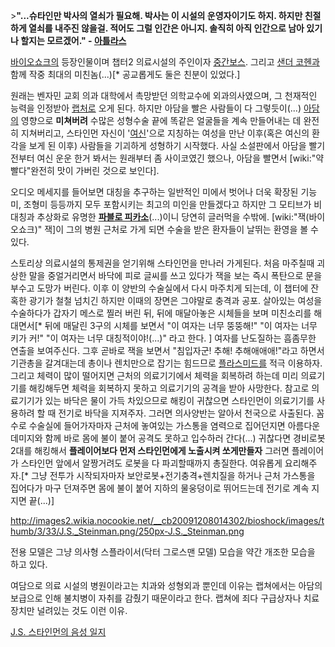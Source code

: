 >'''"...슈타인만 박사의 열쇠가 필요해. 박사는 이 시설의 운영자이기도 하지. 하지만 친절하게 열쇠를 내주진 않을걸. 적어도 그럴 인간은 아니지. 솔직히 아직 인간으로 남아 있기나 할지는 모르겠어." - [[아틀라스]]'''

[[바이오쇼크]]의 등장인물이며 챕터2 의료시설의 주인이자 [[중간보스]]. 그리고 [[샌더 코헨]]과 함께 작중 최대의 미친놈(...)[* 공교롭게도 둘은 친분이 있었다.]

원래는 벤자민 교회 의과 대학에서 촉망받던 의학교수에 외과의사였으며, 그 천재적인 능력을 인정받아 [[랩처]]로 오게 된다. 하지만 아담을 빨은 사람들이 다 그렇듯이(...) [[아담]]의 영향으로 '''미쳐버려''' 수많은 성형수술 끝에 똑같은 얼굴들을 계속 만들어내는 데 완전히 지쳐버리고, 스타인먼 자신이 '[[여신]]'으로 지칭하는 여성을 만난 이후(혹은 여신의 환각을 보게 된 이후) 사람들을 기괴하게 성형하기 시작했다. 사실 소설판에서 아담을 빨기 전부터 여신 운운 한거 봐서는 원래부터 좀 사이코였긴 했으나, 아담을 빨면서 [wiki:"약빨다"완전히 맛이 가버린 것으로 보인다].

오디오 메세지를 들어보면 대칭을 추구하는 일반적인 미에서 벗어나 더욱 확장된 기능미, 조형미 등등까지 모두 포함시키는 최고의 미인을 만들겠다고 하지만 그 모티브가 비대칭과 추상화로 유명한 '''[[파블로 피카소]]'''(...)이니 당연히 글러먹을 수밖에. [wiki:"잭(바이오쇼크)" 잭]이 그의 병원 근처로 가게 되면 수술을 받은 환자들이 날뛰는 환영을 볼 수 있다.

스토리상 의료시설의 통제권을 얻기위해 스타인먼을 만나러 가게된다. 처음 마주칠때 괴상한 말을 중얼거리면서 바닥에 피로 글씨를 쓰고 있다가 잭을 보는 즉시 폭탄으로 문을 부수고 도망가 버린다. 이후 이 양반의 수술실에서 다시 마주치게 되는데, 이 챕터에 잔혹한 광기가 철철 넘치긴 하지만 이때의 장면은 그야말로 충격과 공포. 살아있는 여성을 수술하다가 갑자기 메스로 찔러 버린 뒤, 뒤에 매달아놓은 시체들을 보며 미친소리를 해대면서[* 뒤에 매달린 3구의 시체를 보면서 "이 여자는 너무 뚱뚱해!" "이 여자는 너무 키가 커!" "이 여자는 너무 대칭적이야!(...)" 라고 한다. ] 여자를 난도질하는 흠좀무한 연출을 보여주신다. 그후 곧바로 잭을 보면서 "침입자군! 추해! 추해애애애!"라고 하면서 기관총을 갈겨대는데 총이나 렌치만으로 잡기는 힘드므로 [[플라스미드]]를 적극 이용하자. 그리고 체력이 많이 떨어지면 근처의 의료기기에서 체력을 회복하려 하는데 미리 의료기기를 해킹해두면 체력을 회복하지 못하고 의료기기의 공격을 받아 사망한다. 참고로 의료기기가 있는 바닥은 물이 가득 차있으므로 해킹이 귀찮으면 스타인먼이 의료기기를 사용하려 할 때 전기로 바닥을 지져주자. 그러면 의사양반는 알아서 천국으로 사출된다. 꼼수로 수술실에 들어가자마자 근처에 놓여있는 가스통을 염력으로 집어던지면 아름다운 데미지와 함께 바로 몸에 불이 붙어 공격도 못하고 입수하러 간다(...)
귀찮다면 경비로봇2대를 해킹해서 '''플레이어보다 먼저 스타인먼에게 노출시켜 쏘게만들자''' 그러면 플레이어가 스타인먼 앞에서 알짱거려도 로봇을 다 파괴할때까지 총질한다. 여유롭게 요리해주자.[* 그냥 전투가 시작되자마자 보안로봇+전기충격+렌치질을 하거나 근처 가스통을 집어다가 마구 던져주면 몸에 불이 붙어 지하의 물웅덩이로 뛰어드는데 전기로 계속 지지면 끝(...)]

http://images2.wikia.nocookie.net/__cb20091208014302/bioshock/images/thumb/3/33/J.S._Steinman.png/250px-J.S._Steinman.png

전용 모델은 그냥 의사형 스플라이서(닥터 그로스맨 모델) 모습을 약간 개조한 모습을 하고 있다.

여담으로 의료 시설의 병원이라고는 치과와 성형외과 뿐인데 이유는 랩쳐에서는 아담의 보급으로 인해 불치병이 자취를 감췄기 때문이라고 한다. 랩쳐에 죄다 구급상자나 치료장치만 널려있는 것도 이런 이유.

[http://blog.naver.com/dkxmffktm59/110187756776 J.S. 스타인먼의 음성 일지]
